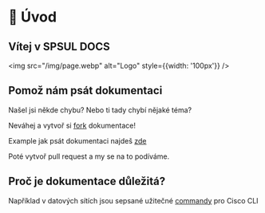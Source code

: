 
# 🚀 Úvod

## Vítej v **SPSUL DOCS**

<img src="/img/page.webp" alt="Logo" style={{width: '100px'}} />

## Pomož nám psát dokumentaci
Našel jsi někde chybu? Nebo ti tady chybí nějaké téma? 

Neváhej a vytvoř si [fork](https://github.com/SPSUL-DOCS/docs/#jak-p%C5%99idat-materi%C3%A1l) dokumentace!

Example jak psát dokumentaci najdeš [zde](./example)

Poté vytvoř pull request a my se na to podíváme.


## Proč je dokumentace důležitá?

Například v datových sítích jsou sepsané užitečné [commandy](/docs/DAS/commandy) pro Cisco CLI